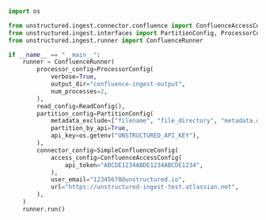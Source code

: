 ```python Python
import os

from unstructured.ingest.connector.confluence import ConfluenceAccessConfig, SimpleConfluenceConfig
from unstructured.ingest.interfaces import PartitionConfig, ProcessorConfig, ReadConfig
from unstructured.ingest.runner import ConfluenceRunner

if __name__ == "__main__":
    runner = ConfluenceRunner(
        processor_config=ProcessorConfig(
            verbose=True,
            output_dir="confluence-ingest-output",
            num_processes=2,
        ),
        read_config=ReadConfig(),
        partition_config=PartitionConfig(
            metadata_exclude=["filename", "file_directory", "metadata.data_source.date_processed"],
            partition_by_api=True,
            api_key=os.getenv("UNSTRUCTURED_API_KEY"),
        ),
        connector_config=SimpleConfluenceConfig(
            access_config=ConfluenceAccessConfig(
                api_token="ABCDE1234ABDE1234ABCDE1234",
            ),
            user_email="12345678@unstructured.io",
            url="https://unstructured-ingest-test.atlassian.net",
        ),
    )
    runner.run()
```
